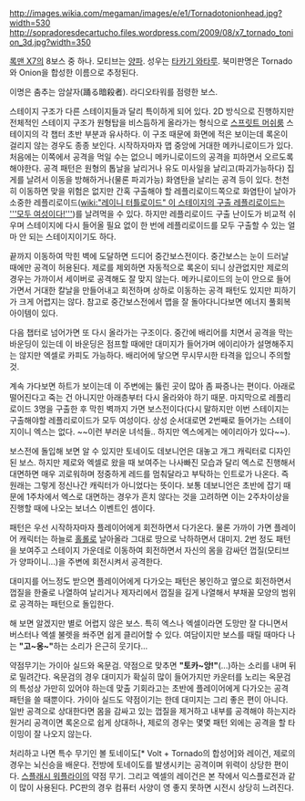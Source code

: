 http://images.wikia.com/megaman/images/e/e1/Tornadotonionhead.jpg?width=530
http://sopradoresdecartucho.files.wordpress.com/2009/08/x7_tornado_tonion_3d.jpg?width=350

{{{+1 トルネード・デボニオン / Tornado Debonion, Tornado Tonion(북미판)}}}

[[록맨 X7]]의 8보스 중 하나. 모티브는 [[양파]]. 성우는 [[타카기 와타루]]. 북미판명은 Tornado와 Onion을 합성한 이름으로 추정된다. 

이명은 춤추는 암살자(踊る暗殺者). 라디오타워를 점령한 보스. 

스테이지 구조가 다른 스테이지들과 달리 특이하게 되어 있다. 2D 방식으로 진행하지만 전체적인 스테이지 구조가 원형탑을 비스듬하게 올라가는 형식으로 [[스프릿트 머쉬룸]] 스테이지의 각 챕터 초반 부분과 유사하다. 이 구조 때문에 화면에 적은 보이는데 록온이 걸리지 않는 경우도 종종 보인다. 시작하자마자 맵 중앙에 거대한 메카니로이드가 있다. 처음에는 이쪽에서 공격을 먹일 수는 없으니 메카니로이드의 공격을 피하면서 오르도록 해야한다. 공격 패턴은 원형의 톱날을 날리거나 유도 미사일을 날리고(파괴가능하다) 집게를 날려서 이동을 방해하거나(물론 파괴가능) 화염탄을 날리는 공격 등이 있다. 천천히 이동하면 맞을 위험은 없지만 간혹 구출해야 할 레플리로이드쪽으로 화염탄이 날아가 소중한 레플리로이드([[wiki:"레이니 터틀로이드" 이 스테이지의 구출 레플리로이드는 '''모두 여성이다!''']])를 날려먹을 수 있다. 하지만 레플리로이드 구출 난이도가 비교적 쉬우며 스테이지에 다시 들어올 필요 없이 한 번에 레플리로이드를 모두 구출할 수 있는 얼마 안 되는 스테이지이기도 하다. 

끝까지 이동하여 막힌 벽에 도달하면 드디어 중간보스전이다. 중간보스는 눈이 드러날 때에만 공격이 허용된다. 제로를 제외하면 자동적으로 록온이 되니 상관없지만 제로의 경우는 가까이서 세이버로 공격해도 잘 맞지 않는다. 메카니로이드의 눈이 안으로 들어가면서 거대한 칼날을 만들어내고 회전하며 상하로 이동하는 공격 패턴도 있지만 피하기가 크게 어렵지는 않다. 참고로 중간보스전에서 맵을 잘 돌아다니다보면 에너지 풀회복 아이템이 있다.

다음 챕터로 넘어가면 또 다시 올라가는 구조이다. 중간에 배리어를 치면서 공격을 막는 바운딩이 있는데 이 바운딩은 점프할 때에만 대미지가 들어가며 에이리아가 설명해주지는 않지만 엑셀로 카피도 가능하다. 배리어에 닿으면 무시무시한 타격을 입으니 주의할 것. 

계속 가다보면 하트가 보이는데 이 주변에는 뚫린 곳이 많아 좀 짜증나는 편이다. 아래로 떨어진다고 죽는 건 아니지만 아래층부터 다시 올라와야 하기 때문. 마지막으로 레플리로이드 3명을 구출한 후 막힌 벽까지 가면 보스전이다(다시 말하지만 이번 스테이지는 구출해야할 레플리로이드가 모두 여성이다. 상성 순서대로면 2번째로 들어가는 스테이지이니 엑스는 없다. ~~이런 부러운 녀석들.. 하지만 엑스에게는 에이리아가 있다~~). 

보스전에 돌입해 보면 알 수 있지만 토네이도 데보니언은 대놓고 개그 캐릭터로 디자인된 보스. 하지만 제로와 엑셀로 왔을 때 보여주는 나사빠진 모습과 달리 엑스로 진행해서 대면하면 매우 괴로워하며 정중하게 레드를 멈춰달라고 부탁하는 인트로가 나온다. 즉 원래는 그렇게 정신나간 캐릭터가 아니었다는 뜻이다. 보통 데보니언은 초반에 잡기 때문에 1주차에서 엑스로 대면하는 경우가 흔치 않다는 것을 고려하면 이는 2주차이상을 진행할 때에 나오는 보너스 이벤트인 셈이다.  

패턴은 우선 시작하자마자 플레이어에게 회전하면서 다가온다. 물론 가까이 가면 플레이어 캐릭터는 하늘로 [[홀롤로]] 날아올라 그대로 땅으로 낙하하면서 대미지. 2번 정도 패턴을 보여주고 스테이지 가운데로 이동하여 회전하면서 자신의 몸을 감싸던 껍질(모티브가 양파이니...)을 주변에 회전시켜서 공격한다. 

대미지를 어느정도 받으면 플레이어에게 다가오는 패턴은 봉인하고 옆으로 회전하면서 껍질을 한줄로 나열하여 날리거나 제자리에서 껍질을 길게 나열해서 부채꼴 모양의 범위로 공격하는 패턴으로 돌입한다.

해 보면 알겠지만 별로 어렵지 않은 보스. 특히 엑스나 엑셀이라면 도망만 잘 다니면서 버스터나 엑셀 불렛을 쏴주면 쉽게 클리어할 수 있다. 여담이지만 보스를 때릴 때마다 나는 '''"고~옹~"'''하는 소리가 은근히 웃기다... 

약점무기는 가이아 실드와 옥문검. 약점으로 맞추면 '''"토카~앙!"'''(...)하는 소리를 내며 뒤로 밀려간다. 옥문검의 경우 대미지가 확실히 많이 들어가지만 카운터를 노리는 옥문검의 특성상 가만히 있어야 하는데 맞출 기회라고는 초반에 플레이어에게 다가오는 공격 패턴을 쓸 때뿐이다. 가이아 실드도 약점이기는 한데 대미지는 그리 좋은 편이 아니다. 일반 공격으로 상대한다면 몸을 감싸고 있는 껍질을 제거하고 내부를 공격해야 하는지라 원거리 공격이면 록온으로 쉽게 상대하나, 제로의 경우는 몇몇 패턴 외에는 공격을 할 타이밍이 잘 나오지 않는다.

처리하고 나면 특수 무기인 볼 토네이도[* Volt + Tornado의 합성어]와 레이건, 제로의 경우는 뇌신승을 배운다. 전방에 토네이도를 발생시키는 공격이며 위력이 상당한 편이다. [[스플래시 워플라이]]의 약점 무기. 그리고 엑셀의 레이건은 본 작에서 익스플로전과 같이 많이 사용된다. PC판의 경우 컴퓨터 사양이 영 좋지 못하면 시전시 상당히 느려진다.
